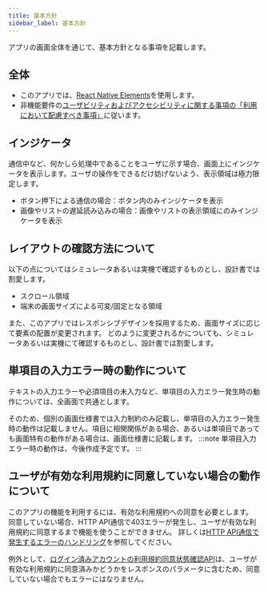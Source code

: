```yaml
---
title: 基本方針
sidebar_label: 基本方針
---
```


アプリの画面全体を通じて、基本方針となる事項を記載します。

## 全体

- このアプリでは、[React Native Elements](https://reactnativeelements.com/docs)を使用します。
- 非機能要件の[ユーザビリティおよびアクセシビリティに関する事項の「利用において配慮すべき事項」](/react-native/santoku/requirements/non-functional/usability.mdx#利用において配慮すべき事項)に従います。

## インジケータ

通信中など、何かしら処理中であることをユーザに示す場合、画面上にインジケータを表示します。ユーザの操作をできるだけ妨げないよう、表示領域は極力限定します。

- ボタン押下による通信の場合：ボタン内のみインジケータを表示
- 画像やリストの遅延読み込みの場合：画像やリストの表示領域にのみインジケータを表示

## レイアウトの確認方法について

以下の点についてはシミュレータあるいは実機で確認するものとし、設計書では割愛します。

- スクロール領域
- 端末の画面サイズによる可変/固定となる領域

また、このアプリではレスポンシブデザインを採用するため、画面サイズに応じて要素の配置が変更されます。
どのように変更されるかについても、シミュレータあるいは実機にて確認するものとし、設計書では割愛します。

## 単項目の入力エラー時の動作について

テキストの入力エラーや必須項目の未入力など、単項目の入力エラー発生時の動作については、全画面で共通とします。

そのため、個別の画面仕様書では入力制約のみ記載し、単項目の入力エラー発生時の動作は記載しません。項目に相関関係がある場合、あるいは単項目であっても画面特有の動作がある場合は、画面仕様書に記載します。
:::note
単項目入力エラー時の動作は、今後作成予定です。
:::

## ユーザが有効な利用規約に同意していない場合の動作について

このアプリの機能を利用するには、有効な利用規約への同意を必要とします。
同意していない場合、HTTP API通信で403エラーが発生し、ユーザが有効な利用規約に同意するまで機能を使うことができません。
詳しくは[HTTP API通信で発生するエラーのハンドリング](/react-native/santoku/application-architecture/http-api/http-api-error-handling.mdx#httpステータスコードが4xxのエラーハンドリング)を参照してください。

例外として、[ログイン済みアカウントの利用規約同意状態確認API](/react-native/santoku/design/api-document#operation/get-accounts-me-terms)は、ユーザが有効な利用規約に同意済みかどうかをレスポンスのパラメータに含むため、同意していない場合でもエラーにはなりません。
